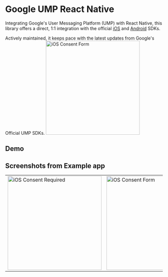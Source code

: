 # Google UMP React Native

Integrating Google's User Messaging Platform (UMP) with React Native, this library offers a direct, 1:1 integration with the official [iOS](https://developers.google.com/admob/ios/privacy) and [Android](https://developers.google.com/admob/android/privacy) SDKs.

<Success>
  Actively maintained, it keeps pace with the latest updates from Google's Official UMP SDKs.
</Success>

<Image src="/assets/screenshot-ios-form.png" alt="iOS Consent Form" width="300" />

## Demo

<YouTube id="kFDVrOUS4Uo" />

## Screenshots from Example app

<table>
  <tr>
    <td>
        <Image zoom src="/assets/screenshot-ios-required.png" alt="iOS Consent Required" width="300" />
    </td>
    <td>
        <Image zoom src="/assets/screenshot-ios-form.png" alt="iOS Consent Form" width="300" />
    </td>
    <td>
        <Image zoom src="/assets/screenshot-ios-obtained.png" alt="iOS Consent Obtained" width="300" />
    </td>
  </tr>
</table>
